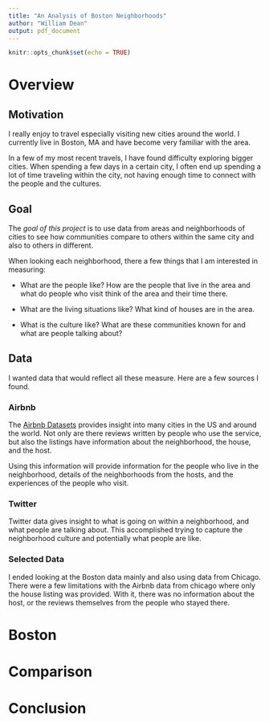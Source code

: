 ```yaml
---
title: "An Analysis of Boston Neighborhoods"
author: "William Dean"
output: pdf_document
---
```


```r
knitr::opts_chunk$set(echo = TRUE)

```

# Overview

## Motivation

I really enjoy to travel especially visiting new cities around the world. I currently live in Boston, MA and have become very familiar with the area.

In a few of my most recent travels, I have found difficulty exploring bigger cities. When spending a few days in a certain city, I often end up spending a lot of time traveling within the city, not having enough time to connect with the people and the cultures.

## Goal

The *goal of this project* is to use data from areas and neighborhoods of cities to see how communities compare to others within the same city and also to others in different. 

When looking each neighborhood, there a few things that I am interested in measuring:

- What are the people like? How are the people that live in the area and what do people who visit think of the area and their time there.

- What are the living situations like? What kind of houses are in the area.

- What is the culture like? What are these communities known for and what are people talking about?

## Data

I wanted data that would reflect all these measure. Here are a few sources I found.

### Airbnb

The [Airbnb Datasets](http://insideairbnb.com/get-the-data.html) provides insight into many cities in the US and around the world. Not only are there reviews written by people who use the service, but also the listings have information about the neighborhood, the house, and the host.

Using this information will provide information for the people who live in the neighborhood, details of the neighborhoods from the hosts, and the experiences of the people who visit.

### Twitter

Twitter data gives insight to what is going on within a neighborhood, and what people are talking about. This accomplished trying to capture the neighborhood culture and potentially what people are like.

### Selected Data

I ended looking at the Boston data mainly and also using data from Chicago. There were a few limitations with the Airbnb data from chicago where only the house listing was provided. With it, there was no information about the host, or the reviews themselves from the people who stayed there. 


# Boston

# Comparison

# Conclusion



